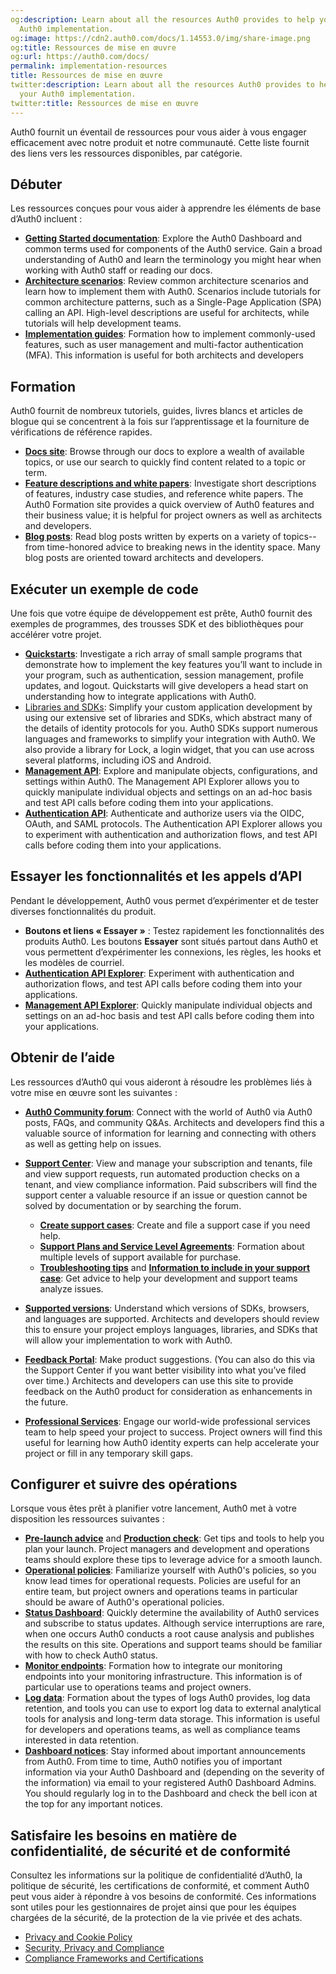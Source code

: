 ```yaml
---
og:description: Learn about all the resources Auth0 provides to help you with your
  Auth0 implementation.
og:image: https://cdn2.auth0.com/docs/1.14553.0/img/share-image.png
og:title: Ressources de mise en œuvre
og:url: https://auth0.com/docs/
permalink: implementation-resources
title: Ressources de mise en œuvre
twitter:description: Learn about all the resources Auth0 provides to help you with
  your Auth0 implementation.
twitter:title: Ressources de mise en œuvre
---
```


Auth0 fournit un éventail de ressources pour vous aider à vous engager efficacement avec notre produit et notre communauté. Cette liste fournit des liens vers les ressources disponibles, par catégorie.

## Débuter

Les ressources conçues pour vous aider à apprendre les éléments de base d’Auth0 incluent :

* [**Getting Started documentation**](/docs/get-started): Explore the <Tooltip tip="Auth0 Dashboard: Auth0's main product to configure your services." cta="View Glossary" href="/docs/glossary?term=Auth0+Dashboard">Auth0 Dashboard</Tooltip> and common terms used for components of the Auth0 service. Gain a broad understanding of Auth0 and learn the terminology you might hear when working with Auth0 staff or reading our docs.
* [**Architecture scenarios**](/docs/get-started/architecture-scenarios): Review common architecture scenarios and learn how to implement them with Auth0. Scenarios include tutorials for common architecture patterns, such as a Single-Page Application (SPA) calling an API. High-level descriptions are useful for architects, while tutorials will help development teams.
* [**Implementation guides**](/docs/): Formation how to implement commonly-used features, such as user management and <Tooltip tip="Multi-factor authentication (MFA): User authentication process that uses a factor in addition to username and password such as a code via SMS." cta="View Glossary" href="/docs/glossary?term=multi-factor+authentication">multi-factor authentication</Tooltip> (MFA). This information is useful for both architects and developers

## Formation

Auth0 fournit de nombreux tutoriels, guides, livres blancs et articles de blogue qui se concentrent à la fois sur l’apprentissage et la fourniture de vérifications de référence rapides.

* [**Docs site**](/docs/): Browse through our docs to explore a wealth of available topics, or use our search to quickly find content related to a topic or term.
* [**Feature descriptions and white papers**](https://auth0.com/learn/): Investigate short descriptions of features, industry case studies, and reference white papers. The Auth0 Formation site provides a quick overview of Auth0 features and their business value; it is helpful for project owners as well as architects and developers.
* [**Blog posts**](https://auth0.com/blog/): Read blog posts written by experts on a variety of topics--from time-honored advice to breaking news in the identity space. Many blog posts are oriented toward architects and developers.

## Exécuter un exemple de code

Une fois que votre équipe de développement est prête, Auth0 fournit des exemples de programmes, des trousses SDK et des bibliothèques pour accélérer votre projet.

* [**Quickstarts**](/docs/quickstarts): Investigate a rich array of small sample programs that demonstrate how to implement the key features you’ll want to include in your program, such as authentication, session management, profile updates, and logout. Quickstarts will give developers a head start on understanding how to integrate applications with Auth0.
* [Libraries and SDKs](/docs/libraries): Simplify your custom application development by using our extensive set of libraries and SDKs, which abstract many of the details of identity protocols for you. Auth0 SDKs support numerous languages and frameworks to simplify your integration with Auth0. We also provide a library for Lock, a login widget, that you can use across several platforms, including iOS and Android.
* [**Management API**](https://auth0.com/docs/api/management/v2): Explore and manipulate objects, configurations, and settings within Auth0. The <Tooltip tip="Management API: A product to allow customers to perform administrative tasks." cta="View Glossary" href="/docs/glossary?term=Management+API">Management API</Tooltip> Explorer allows you to quickly manipulate individual objects and settings on an ad-hoc basis and test API calls before coding them into your applications.
* [**Authentication API**](https://auth0.com/docs/api/authentication): Authenticate and authorize users via the OIDC, <Tooltip tip="OAuth 2.0: Authorization framework that defines authorization protocols and workflows." cta="View Glossary" href="/docs/glossary?term=OAuth">OAuth</Tooltip>, and <Tooltip tip="OAuth 2.0: Authorization framework that defines authorization protocols and workflows." cta="View Glossary" href="/docs/glossary?term=SAML">SAML</Tooltip> protocols. The Authentication API Explorer allows you to experiment with authentication and <Tooltip tip="Authorization Flow: Authorization grant (or workflow) specified in the OAuth 2.0 framework." cta="View Glossary" href="/docs/glossary?term=authorization+flows">authorization flows</Tooltip>, and test API calls before coding them into your applications.

## Essayer les fonctionnalités et les appels d’API

Pendant le développement, Auth0 vous permet d’expérimenter et de tester diverses fonctionnalités du produit.

* **Boutons et liens « Essayer »** : Testez rapidement les fonctionnalités des produits Auth0. Les boutons **Essayer** sont situés partout dans Auth0 et vous permettent d’expérimenter les connexions, les règles, les hooks et les modèles de courriel.
* [**Authentication API Explorer**](https://auth0.com/docs/api/authentication#introduction): Experiment with authentication and authorization flows, and test API calls before coding them into your applications.
* [**Management API Explorer**](https://auth0.com/docs/api/management/v2): Quickly manipulate individual objects and settings on an ad-hoc basis and test API calls before coding them into your applications.

## Obtenir de l’aide

Les ressources d’Auth0 qui vous aideront à résoudre les problèmes liés à votre mise en œuvre sont les suivantes :

* [**Auth0 Community forum**](https://community.auth0.com/): Connect with the world of Auth0 via Auth0 posts, FAQs, and community Q&As. Architects and developers find this a valuable source of information for learning and connecting with others as well as getting help on issues.
* [**Support Center**](https://support.auth0.com/): View and manage your subscription and tenants, file and view support requests, run automated production checks on a tenant, and view compliance information. Paid subscribers will find the support center a valuable resource if an issue or question cannot be solved by documentation or by searching the forum.

  + [**Create support cases**](/docs/troubleshoot/customer-support/open-and-manage-support-tickets): Create and file a support case if you need help.
  + [**Support Plans and Service Level Agreements**](/docs/troubleshoot/customer-support#defect-responses): Formation about multiple levels of support available for purchase.
  + [**Troubleshooting tips**](/docs/deploy-monitor/deploy-private-cloud/private-cloud-on-aws#what-to-check-before-logging-an-issue) and [**Information to include in your support case**](/docs/deploy-monitor/deploy-private-cloud/private-cloud-on-aws#information-to-provide-when-logging-an-issue): Get advice to help your development and support teams analyze issues.
* [**Supported versions**](/docs/troubleshoot/customer-support/product-support-matrix): Understand which versions of SDKs, browsers, and languages are supported. Architects and developers should review this to ensure your project employs languages, libraries, and SDKs that will allow your implementation to work with Auth0.
* [**Feedback Portal**](https://auth0.com/feedback): Make product suggestions. (You can also do this via the Support Center if you want better visibility into what you’ve filed over time.) Architects and developers can use this site to provide feedback on the Auth0 product for consideration as enhancements in the future.
* [**Professional Services**](/docs/get-started/professional-services): Engage our world-wide professional services team to help speed your project to success. Project owners will find this useful for learning how Auth0 identity experts can help accelerate your project or fill in any temporary skill gaps.

## Configurer et suivre des opérations

Lorsque vous êtes prêt à planifier votre lancement, Auth0 met à votre disposition les ressources suivantes :

* [**Pre-launch advice**](/docs/deploy-monitor/pre-deployment-checks) and [**Production check**](/docs/deploy-monitor/pre-deployment-checks/how-to-run-production-checks): Get tips and tools to help you plan your launch. Project managers and development and operations teams should explore these tips to leverage advice for a smooth launch.
* [**Operational policies**](/docs/troubleshoot/customer-support/operational-policies): Familiarize yourself with Auth0's policies, so you know lead times for operational requests. Policies are useful for an entire team, but project owners and operations teams in particular should be aware of Auth0's operational policies.
* [**Status Dashboard**](https://status.auth0.com/): Quickly determine the availability of Auth0 services and subscribe to status updates. Although service interruptions are rare, when one occurs Auth0 conducts a root cause analysis and publishes the results on this site. Operations and support teams should be familiar with how to check Auth0 status.
* [**Monitor endpoints**](/docs/deploy-monitor): Formation how to integrate our monitoring endpoints into your monitoring infrastructure. This information is of particular use to operations teams and project owners.
* [**Log data**](/docs/deploy-monitor/logs): Formation about the types of logs Auth0 provides, log data retention, and tools you can use to export log data to external analytical tools for analysis and long-term data storage. This information is useful for developers and operations teams, as well as compliance teams interested in data retention.
* [**Dashboard notices**](/docs/get-started/architecture-scenarios/business-to-consumer/operations#notifications): Stay informed about important announcements from Auth0. From time to time, Auth0 notifies you of important information via your Auth0 Dashboard and (depending on the severity of the information) via email to your registered Auth0 Dashboard Admins. You should regularly log in to the Dashboard and check the bell icon at the top for any important notices.

## Satisfaire les besoins en matière de confidentialité, de sécurité et de conformité

Consultez les informations sur la politique de confidentialité d’Auth0, la politique de sécurité, les certifications de conformité, et comment Auth0 peut vous aider à répondre à vos besoins de conformité. Ces informations sont utiles pour les gestionnaires de projet ainsi que pour les équipes chargées de la sécurité, de la protection de la vie privée et des achats.

* [Privacy and Cookie Policy](https://auth0.com/privacy)
* [Security, Privacy and Compliance](https://auth0.com/security/)
* [Compliance Frameworks and Certifications](/docs/secure/data-privacy-and-compliance)